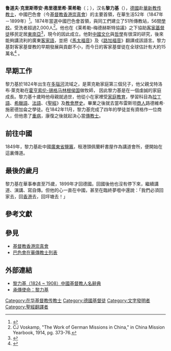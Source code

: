 {{Infobox person
| name = 黎力基
| 原文名  = {{lang|de|Rudolf Christian Friedrich Lechler}}
| image = R. Friedrich Lechler.jpg
| caption = 來華傳教士
| image_size = 200px
| birth_date = {{birth date|df=yes|1824|07|26}}
| birth_place = [[德意志邦聯|德意志邦聯]][[霍亨索伦-锡格马林根侯国|霍亨索伦-锡格马林根侯国]]{{lang-en|洪德辛根|Hundersingen}}
| death_date = {{death date and age|df=yes|1908|03|29|1824|07|26}}
| death_place = [[德意志帝國|德意志帝國]]
| education = [[家庭教育|家庭教育]]
| title = [[传教士|传教士]]、傳教站管理員
| spouse = 奥古斯特·诺德施塔特（Auguste Nordstadt）
| parents = 戈特洛布·莱希勒（Gottlob Lechler）
}}
{{Infobox Hakka name
| title      = 黎力基
| honsu      = 黎力基
| phakfasu   = Lì Li̍t-kî
| thoiphin   = 
| hakphin    = 
| hakkaipa   = 
| lm         = 
| image      = 
| image_size = 
| caption    = 
}}
'''鲁道夫·克里斯蒂安·弗里德里希·莱希勒'''（{{lang-de|Rudolf Christian Friedrich Lechler}}；{{bd|1824年|7月26日|1908年|3月29日|catIdx=Lechler , Rudolf Christian Friedrich}}），汉名'''黎力基'''（{{lang-hak|Lì Li̍t-kî}}），[[德意志邦聯|德國]]赴[[清朝|華]][[新教|新教]][[传教士|传教士]]，中國巴色會（今[[基督教香港崇真會|基督教香港崇真會]]）的主要首領，在華生活52年（1847年－1899年）<ref>{{Cite web |url=http://www.thefreelibrary.com/The+legacy+of+Rudolf+Christian+Friedrich+Lechler.-a0158576783 |title=The legacy of Rudolf Christian Friedrich Lechler |accessdate=2013-07-21 |archive-date=2016-03-05 |archive-url=https://web.archive.org/web/20160305015728/http://www.thefreelibrary.com/The+legacy+of+Rudolf+Christian+Friedrich+Lechler.-a0158576783 |dead-url=no }}</ref>。1874年當選中國巴色會首領，與同工們建立了51所傳教站，56間[[學校|學校]]。受洗者超過2,000人<ref>CJ Voskamp,​​ "The Work of German Missions in China," in China Mission Yearbook, 1914, pg. 373-76.</ref>。他也在《莱希勒-梅德赫斯特協議》之下協助[[客家人|客家]][[基督徒|基督徒]]移民定居[[東南亞|東南亞]]<ref>{{Cite web |url=http://borneosabah.blogspot.co.nz/2007/03/lechler-medhurst-accord.html |title=The Lechler-Medhurst Accord |accessdate=2013-07-21 |archive-date=2015-04-02 |archive-url=https://web.archive.org/web/20150402155440/http://borneosabah.blogspot.co.nz/2007/03/lechler-medhurst-accord.html |dead-url=no }}</ref>，現今的{{lang-en|馬新信義會|Lutheran Church in Malaysia and Singapore}}因此成立。他對[[中國文化|中國文化]]與[[中國哲學|哲學]]有很深的研究，後來能夠講流利的廣東[[客家語|客家語]]，並把《[[馬太福音|馬太福音]]》及《[[路加福音|路加福音]]》翻譯成該語言。黎力基對客家基督教的早期發展與貢獻不小，而今日的客家基督徒在全球估計有大約15萬名<ref>{{Cite web |url=http://joshuaproject.net/people-profile.php?peo3=12054&rog3=CH |title=Joshua Project: People-in-Country Profile - The Hakka |accessdate=2013-07-21 |archive-date=2013-08-01 |archive-url=https://web.archive.org/web/20130801091421/http://joshuaproject.net/people-profile.php?peo3=12054&rog3=CH |dead-url=no }}</ref> 。

==早期工作==
黎力基於1824年出生在[[多瑙河|多瑙河]]流域之{{lang-en|洪德辛根|Hundersingen}}，是萊克勒家庭第三個兒子，他父親戈特洛布·萊克勒在[[霍亨索伦-锡格马林根侯国|霍亨索伦-锡格马林根侯国]]做牧師， 因此黎力基是在一個虔誠的家庭成長。黎力基十歲時他母親就過世，他從小在家裡受[[家庭教育|家庭教育]]，學習科目為[[拉丁語|拉丁語]]、[[希臘語|希臘語]]、[[法語|法語]]、《[[聖經|聖經]]》及[[教會歷史|教會歷史]]。畢業之後就去當布雷斯坦[[商人|商人]]路德維希·施密德加侖之學徒。在1842年11月，黎力基完成了四年的學徒並有資格作一位商人，但他患了[[疾病|重病]]，康復之後就起決心當[[傳教士|傳教士]]。

==前往中國==

1849年，黎力基赴中國[[廣東省_(清)|廣東省]][[盐灶_(广东省)|鹽竈]]，租港頭佩蘭軒書屋作為講道會所，便開始在這裏傳道。

==最後的歲月==
黎力基在華事奉直至75歲，1899年才回德國。回國後他也沒有停下來，繼續講道、演講、寫自傳。但他的心一直在中國，甚至在臨終夢囈中還說：「我們必須回家去，回[[英屬香港|香港]]去，回坪塘去！」

==參考文獻 ==
<references/>

==參見==
*[[基督教香港崇真會|基督教香港崇真會]]
*[[巴色會在華傳教士列表|巴色會在華傳教士列表]]

==外部連結==
*[https://web.archive.org/web/20140125053206/http://www.bdcconline.net/en/stories/l/lechler-rudolf.php 黎力基（1824 ~ 1908）中國基督教人名辭典]{{en}}
*[http://www.youtube.com/watch?v=1R5_8aaKwD4 承傳使命：黎力基]

{{中國基督教史}}
{{Authority control}}
{{DEFAULTSORT:lechler}}
[[Category:在华基督教传教士|Category:在华基督教传教士]]
[[Category:德國基督徒|Category:德國基督徒]]
[[Category:文字發明者|Category:文字發明者]]
[[Category:聖經翻譯者|Category:聖經翻譯者]]
